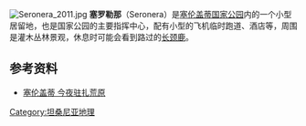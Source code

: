 [[File:Seronera_2011.jpg|thumb]]
'''塞罗勒那'''（Seronera）是[[塞伦盖蒂国家公园|塞伦盖蒂国家公园]]内的一个小型居留地，也是国家公园的主要指挥中心，配有小型的飞机临时跑道、酒店等，周围是灌木丛林景观，休息时可能会看到路过的[[长颈鹿|长颈鹿]]。

==参考资料==
*[http://www.jcscene.net/63/2011-2-15/4@25431.htm 塞伦盖蒂 今夜驻扎荒原 ]{{Dead link|date=2018年7月 |bot=InternetArchiveBot |fix-attempted=no }}

{{coord|2|26|10|S|34|49|16|E|display=title}}

[[Category:坦桑尼亚地理|Category:坦桑尼亚地理]]
{{tanzania-geo-stub}}